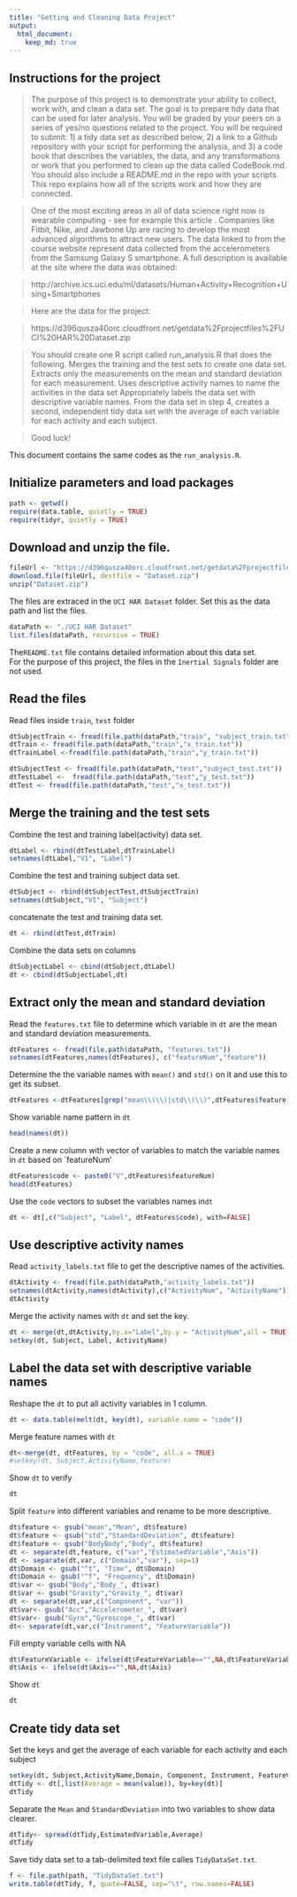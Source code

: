 ```yaml
---
title: "Getting and Cleaning Data Project"
output: 
  html_document:
    keep_md: true
---
```


Instructions for the project
--------------------------

> The purpose of this project is to demonstrate your ability to collect, work with, and clean a data set. The goal is to prepare tidy data that can be used for later analysis. You will be graded by your peers on a series of yes/no questions related to the project. You will be required to submit: 1) a tidy data set as described below, 2) a link to a Github repository with your script for performing the analysis, and 3) a code book that describes the variables, the data, and any transformations or work that you performed to clean up the data called CodeBook.md. You should also include a README.md in the repo with your scripts. This repo explains how all of the scripts work and how they are connected.  

> One of the most exciting areas in all of data science right now is wearable computing - see for example this article . Companies like Fitbit, Nike, and Jawbone Up are racing to develop the most advanced algorithms to attract new users. The data linked to from the course website represent data collected from the accelerometers from the Samsung Galaxy S smartphone. A full description is available at the site where the data was obtained: 

> http://archive.ics.uci.edu/ml/datasets/Human+Activity+Recognition+Using+Smartphones 

> Here are the data for the project: 

> https://d396qusza40orc.cloudfront.net/getdata%2Fprojectfiles%2FUCI%20HAR%20Dataset.zip 

>  You should create one R script called run_analysis.R that does the following. 
Merges the training and the test sets to create one data set.
Extracts only the measurements on the mean and standard deviation for each measurement. 
Uses descriptive activity names to name the activities in the data set
Appropriately labels the data set with descriptive variable names. 
From the data set in step 4, creates a second, independent tidy data set with the average of each variable for each activity and each subject.

> Good luck!

This document contains the same codes as the `run_analysis.R`.

Initialize parameters and load packages
--------------------------------------------

```r

path <- getwd()
require(data.table, quietly = TRUE)
require(tidyr, quietly = TRUE)
```

Download and unzip the file.
----------------------------

```r
fileUrl <- "https://d396qusza40orc.cloudfront.net/getdata%2Fprojectfiles%2FUCI%20HAR%20Dataset.zip"
download.file(fileUrl, destfile = "Dataset.zip")
unzip("Dataset.zip")
```

The files are extraced in the `UCI HAR Dataset` folder. Set this as the data path and list the files.

```r
dataPath <- "./UCI HAR Dataset"
list.files(dataPath, recursive = TRUE)

```

The`README.txt` file contains detailed information about this data set.  
For the purpose of this project, the files in the `Inertial Signals` folder are not used.


Read the files
--------------

Read files inside `train`, `test` folder

```r

dtSubjectTrain <- fread(file.path(dataPath,"train", "subject_train.txt"))
dtTrain <- fread(file.path(dataPath,"train","x_train.txt"))
dtTrainLabel <-fread(file.path(dataPath,"train","y_train.txt"))

dtSubjectTest <- fread(file.path(dataPath,"test","subject_test.txt"))
dtTestLabel <-  fread(file.path(dataPath,"test","y_test.txt"))
dtTest <- fread(file.path(dataPath,"test","x_test.txt"))


```

Merge the training and the test sets
------------------------------------

Combine the test and training label(activity) data set.

```r
dtLabel <- rbind(dtTestLabel,dtTrainLabel)
setnames(dtLabel,"V1", "Label")

```

Combine the test and training subject data set.

```r

dtSubject <- rbind(dtSubjectTest,dtSubjectTrain)
setnames(dtSubject,"V1", "Subject")

```

concatenate the test and training  data set.

```r

dt <- rbind(dtTest,dtTrain)

```

Combine the data sets on columns

```r
dtSubjectLabel <- cbind(dtSubject,dtLabel)
dt <- cbind(dtSubjectLabel,dt)

```


Extract only the mean and standard deviation
--------------------------------------------

Read the `features.txt` file to determine which variable in `dt` are the mean and standard deviation measurements.

```r
dtFeatures <- fread(file.path(dataPath, "features.txt"))
setnames(dtFeatures,names(dtFeatures), c("featureNum","feature"))

```

Determine the the variable names with `mean()` and `std()` on it and use this to get its subset. 

```r
dtFeatures <-dtFeatures[grep("mean\\(\\)|std\\(\\)",dtFeatures$feature),]

```

Show variable name pattern in `dt`

```r
head(names(dt))
```

Create a new column with vector of variables to match the variable names in `dt` based on `featureNum'

```r
dtFeatures$code <- paste0("V",dtFeatures$featureNum)
head(dtFeatures)
```

Use the `code` vectors to subset the variables names in`dt`

```r
dt <- dt[,c("Subject", "Label", dtFeatures$code), with=FALSE]
```


Use descriptive activity names
------------------------------

Read `activity_labels.txt` file to get the descriptive names of the activities.

```r
dtActivity <- fread(file.path(dataPath,"activity_labels.txt"))
setnames(dtActivity,names(dtActivity),c("ActivityNum", "ActivityName"))
dtActivity
```

Merge the activity names with `dt` and set the key.

```r
dt <- merge(dt,dtActivity,by.x="Label",by.y = "ActivityNum",all = TRUE)
setkey(dt, Subject, Label, ActivityName)
```

Label the data set with descriptive variable names
--------------------------------------------------

Reshape the `dt` to put all activity variables in 1 column.

```r
dt <- data.table(melt(dt, key(dt), variable.name = "code"))

```

Merge feature names with `dt` 

```r
dt<-merge(dt, dtFeatures, by = "code", all.x = TRUE)
#setkey(dt, Subject,ActivityName,feature)
```


Show `dt` to verify

```r
dt
```

Split `feature` into different variables and rename  to be more descriptive.
```r
dt$feature <- gsub("mean","Mean", dt$feature)
dt$feature <- gsub("std","StandardDeviation", dt$feature)
dt$feature <- gsub("BodyBody","Body", dt$feature)
dt <- separate(dt,feature, c("var","EstimatedVariable","Axis"))
dt <- separate(dt,var, c("Domain","var"), sep=1)
dt$Domain <- gsub("^t", "Time", dt$Domain)
dt$Domain <- gsub("^f", "Frequency", dt$Domain)
dt$var <- gsub("Body","Body_", dt$var)
dt$var <- gsub("Gravity","Gravity_", dt$var)
dt <- separate(dt,var,c("Component", "var"))
dt$var<- gsub("Acc","Accelerometer_", dt$var)
dt$var<- gsub("Gyro","Gyroscope_", dt$var)
dt<- separate(dt,var,c("Instrument", "FeatureVariable"))

```

Fill empty variable cells with NA

```r
dt$FeatureVariable <- ifelse(dt$FeatureVariable=="",NA,dt$FeatureVariable)
dt$Axis <- ifelse(dt$Axis=="",NA,dt$Axis)
```

Show `dt`

```r
dt
```

Create tidy data set
--------------------
Set the keys  and get the average of each variable for each activity and each subject

```r
setkey(dt, Subject,ActivityName,Domain, Component, Instrument, FeatureVariable, EstimatedVariable,Axis)
dtTidy <- dt[,list(Average = mean(value)), by=key(dt)]
dtTidy
```

Separate the `Mean` and `StandardDeviation` into two variables to show data clearer. 

```r
dtTidy<- spread(dtTidy,EstimatedVariable,Average)
dtTidy
```

Save tidy data set to a tab-delimited text file calles `TidyDataSet.txt`.

```r
f <- file.path(path, "TidyDataSet.txt")
write.table(dtTidy, f, quote=FALSE, sep="\t", row.names=FALSE)

```
